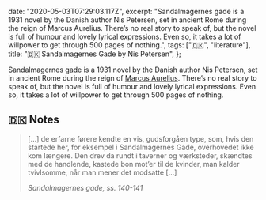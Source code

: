 

  date: "2020-05-03T07:29:03.117Z",
  excerpt:
    "Sandalmagernes gade is a 1931 novel by the Danish author Nis Petersen, set in ancient Rome during the reign of Marcus Aurelius. There’s no real story to speak of, but the novel is full of humour and lovely lyrical expressions. Even so, it takes a lot of willpower to get through 500 pages of nothing.",
  tags: ["🇩🇰", "literature"],
  title: "🇩🇰 Sandalmagernes Gade by Nis Petersen",
};

Sandalmagernes gade is a 1931 novel by the Danish author Nis Petersen, set in ancient Rome during the reign of [Marcus Aurelius](https://en.wikipedia.org/wiki/Marcus_Aurelius). There’s no real story to speak of, but the novel is full of humour and lovely lyrical expressions. Even so, it takes a lot of willpower to get through 500 pages of nothing.

## 🇩🇰 Notes

> [...] de erfarne førere kendte en vis, gudsforgåen type, som, hvis den startede her, for eksempel i Sandalmagernes Gade, overhovedet ikke kom længere. Den drev da rundt i taverner og værksteder, skændtes med de handlende, kastede bon mot’er til de kvinder, man kalder tvivlsomme, når man mener det modsatte [...]
>
> <cite>Sandalmagernes gade, ss. 140-141</cite>
